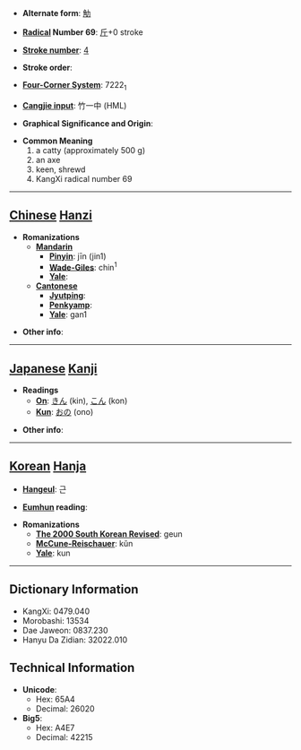 * '''Alternate form''': [[觔]]

* '''[[Wiktionary:Chinese radical index| Radical]] Number 69''': [[Wiktionary:Chinese radical index 斤|斤]]+0 stroke

* '''[[Wiktionary:Chinese total strokes index|Stroke number]]''': [[Wiktionary:Chinese total strokes index 4|4]]

* '''Stroke order''': 

* '''[[Wiktionary:Chinese four corner index|Four-Corner System]]''': 7222<sub>1</sub>

* '''[[Wiktionary:Chinese Cangjie index|Cangjie input]]''': 竹一中 (HML)

* '''Graphical Significance and Origin''': 

* '''Common Meaning'''
*#a catty (approximately 500 g)
*# an axe
*# keen, shrewd
*# KangXi radical number 69


----

== [[Chinese]] [[Hanzi]] ==

* '''Romanizations'''
** '''[[Mandarin]]'''
*** '''[[Pinyin]]''': jīn (jin1)
*** '''[[Wade-Giles]]''': chin<sup>1</sup>
*** '''[[Yale]]''': 
** '''[[Cantonese]]'''
*** '''[[Jyutping]]''':
*** '''[[Penkyamp]]''': 
*** '''[[Yale]]''': gan1

* '''Other info''': 

----

== [[Japanese]] [[Kanji]] ==

* '''Readings'''
** '''[[On]]''': [[きん]] (kin), [[こん]] (kon)
** '''[[Kun]]''': [[おの]] (ono)

* '''Other info''':  

----

== [[Korean]] [[Hanja]] ==

* '''[[Hangeul]]''': 근

* '''[[Eumhun]] reading''': 

* '''Romanizations'''
** '''[[The 2000 South Korean Revised Romanization|The 2000 South Korean Revised]]''': geun
** '''[[McCune-Reischauer]]''': kŭn
** '''[[Yale]]''': kun

----

== Dictionary Information ==

* KangXi: 0479.040
* Morobashi: 13534
* Dae Jaweon: 0837.230
* Hanyu Da Zidian: 32022.010

== Technical Information ==

* '''Unicode''':
** Hex: 65A4
** Decimal: 26020
* '''Big5''':
** Hex: A4E7
** Decimal: 42215